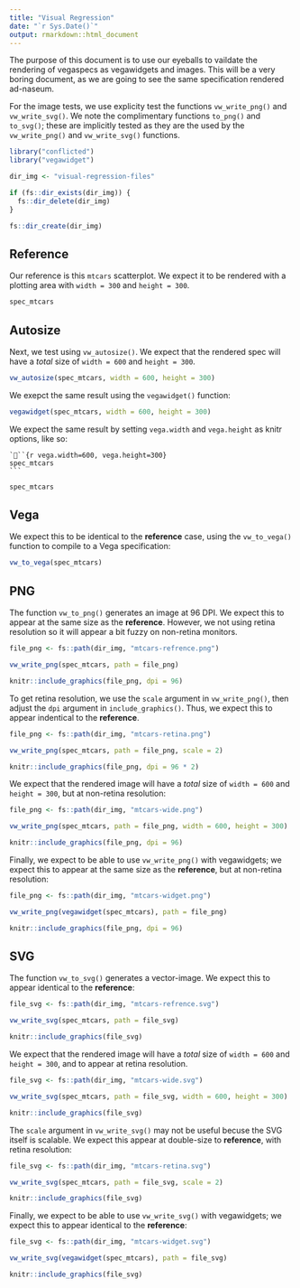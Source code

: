 ```yaml
---
title: "Visual Regression"
date: "`r Sys.Date()`"
output: rmarkdown::html_document
---
```


The purpose of this document is to use our eyeballs to vaildate the rendering of vegaspecs as vegawidgets and images. This will be a very boring document, as we are going to see the same specification rendered ad-naseum.

For the image tests, we use explicity test the functions `vw_write_png()` and `vw_write_svg()`. We note the complimentary functions `to_png()` and `to_svg()`; these are implicitly tested as they are the used by the `vw_write_png()` and `vw_write_svg()` functions.

```r
library("conflicted")
library("vegawidget")
```

```r
dir_img <- "visual-regression-files"

if (fs::dir_exists(dir_img)) {
  fs::dir_delete(dir_img)
}

fs::dir_create(dir_img)
```

## Reference 

Our reference is this `mtcars` scatterplot. We expect it to be rendered with a plotting area with `width = 300` and `height = 300`.

```r
spec_mtcars
```

## Autosize 

Next, we test using `vw_autosize()`. We expect that the rendered spec will have a *total* size of `width = 600` and `height = 300`.

```r
vw_autosize(spec_mtcars, width = 600, height = 300)
```

We exepct the same result using the `vegawidget()` function:

```r
vegawidget(spec_mtcars, width = 600, height = 300)
```

We expect the same result by setting `vega.width` and `vega.height` as knitr options, like so:

    ```{r vega.width=600, vega.height=300}
    spec_mtcars
    ```

```r
spec_mtcars
```

## Vega

We expect this to be identical to the **reference** case, using the `vw_to_vega()` function to compile to a Vega specification:

```r
vw_to_vega(spec_mtcars)
```

## PNG

The function `vw_to_png()` generates an image at 96 DPI. We expect this to appear at the same size as the **reference**. However, we not using retina resolution so it will appear a bit fuzzy on non-retina monitors.

```r
file_png <- fs::path(dir_img, "mtcars-refrence.png")

vw_write_png(spec_mtcars, path = file_png)

knitr::include_graphics(file_png, dpi = 96)
```

To get retina resolution, we use the `scale` argument in `vw_write_png()`, then adjust the `dpi` argument in `include_graphics()`. Thus, we expect this to appear indentical to the **reference**. 

```r
file_png <- fs::path(dir_img, "mtcars-retina.png")

vw_write_png(spec_mtcars, path = file_png, scale = 2)

knitr::include_graphics(file_png, dpi = 96 * 2)
```

We expect that the rendered image will have a *total* size of `width = 600` and `height = 300`, but at non-retina resolution:

```r
file_png <- fs::path(dir_img, "mtcars-wide.png")

vw_write_png(spec_mtcars, path = file_png, width = 600, height = 300)

knitr::include_graphics(file_png, dpi = 96)
```

Finally, we expect to be able to use `vw_write_png()` with vegawidgets; we expect this to appear at the same size as the **reference**, but at non-retina resolution:

```r
file_png <- fs::path(dir_img, "mtcars-widget.png")

vw_write_png(vegawidget(spec_mtcars), path = file_png)

knitr::include_graphics(file_png, dpi = 96)
```

## SVG

The function `vw_to_svg()` generates a vector-image. We expect this to appear identical to the **reference**: 

```r
file_svg <- fs::path(dir_img, "mtcars-refrence.svg")

vw_write_svg(spec_mtcars, path = file_svg)

knitr::include_graphics(file_svg)
```

We expect that the rendered image will have a *total* size of `width = 600` and `height = 300`, and to appear at retina resolution.

```r
file_svg <- fs::path(dir_img, "mtcars-wide.svg")

vw_write_svg(spec_mtcars, path = file_svg, width = 600, height = 300)

knitr::include_graphics(file_svg)
```

The `scale` argument in `vw_write_svg()` may not be useful becuse the SVG itself is scalable. We expect this appear at double-size to **reference**, with retina resolution: 

```r
file_svg <- fs::path(dir_img, "mtcars-retina.svg")

vw_write_svg(spec_mtcars, path = file_svg, scale = 2)

knitr::include_graphics(file_svg)
```

Finally, we expect to be able to use `vw_write_svg()` with vegawidgets; we expect this to appear identical to the **reference**:

```r
file_svg <- fs::path(dir_img, "mtcars-widget.svg")

vw_write_svg(vegawidget(spec_mtcars), path = file_svg)

knitr::include_graphics(file_svg)
```
